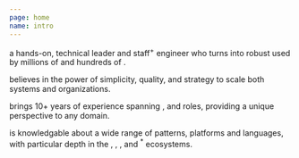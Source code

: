 ```yaml
---
page: home
name: intro
---
```


a hands-on, technical leader and staff<sup>+</sup> engineer who turns <TechIcon name="ideas" /> into robust <TechIcon name="systems"/> used by millions of <TechIcon name="consumers" /> and hundreds of <TechIcon name="enterprises" />. 

believes in the power of simplicity, quality, and strategy to scale both systems and organizations.  

brings 10+ years of experience spanning  <TechIcon name="engineering" />, <TechIcon name="product" /> and <TechIcon name="marketing" /> roles, providing a unique perspective to any domain.

is knowledgable about a wide range of patterns, platforms and languages, with particular depth in the <TechIcon name="Typescript" />, <TechIcon name="React" />, <TechIcon name="Kubernetes" /> , <TechIcon name="amazonwebservices" label="AWS" />  and <TechIcon name="Java" /><sup>*</sup> ecosystems. 

                       